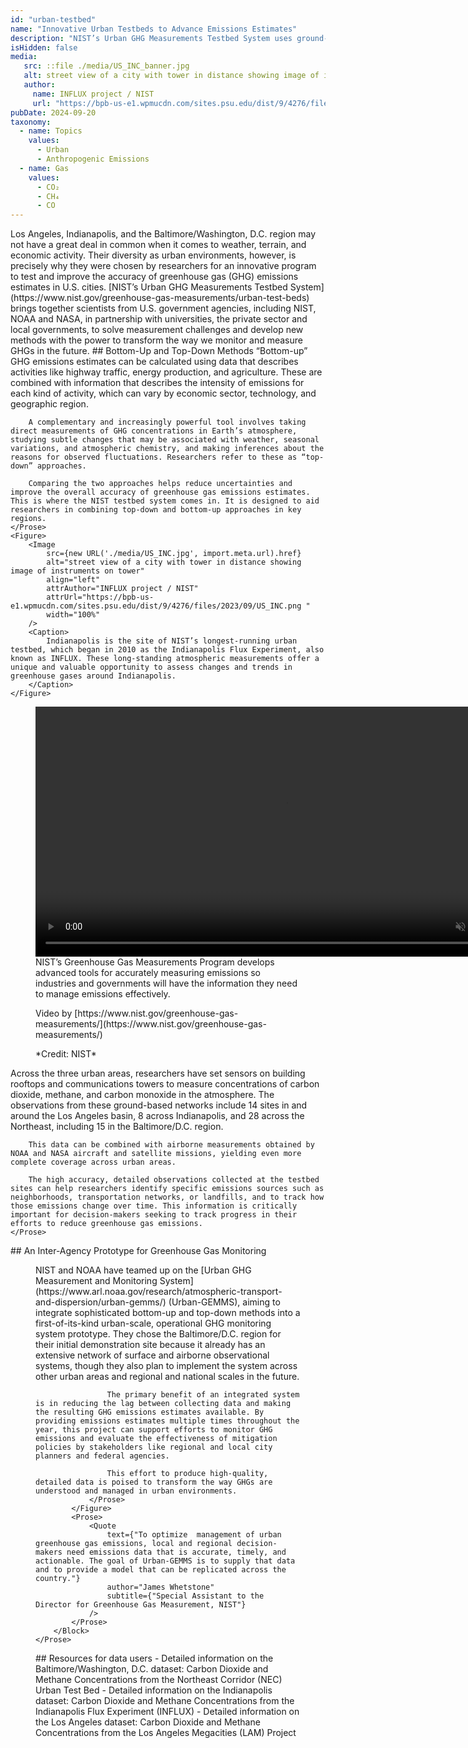 ```yaml
---
id: "urban-testbed"
name: "Innovative Urban Testbeds to Advance Emissions Estimates"
description: "NIST’s Urban GHG Measurements Testbed System uses ground-based observing networks in Los Angeles, Indianapolis, and the Baltimore/Washington, D.C. region, together with aircraft and satellite data, to diagnose accuracy of local emissions estimates and advance transformative monitoring and measurement methods for the future."
isHidden: false
media:
   src: ::file ./media/US_INC_banner.jpg
   alt: street view of a city with tower in distance showing image of instruments on tower
   author:
     name: INFLUX project / NIST
     url: "https://bpb-us-e1.wpmucdn.com/sites.psu.edu/dist/9/4276/files/2023/09/US_INC.png"
pubDate: 2024-09-20
taxonomy:
  - name: Topics
    values:
      - Urban
      - Anthropogenic Emissions
  - name: Gas
    values:
      - CO₂
      - CH₄
      - CO
---
```




<Block>
    <Prose>
        Los Angeles, Indianapolis, and the Baltimore/Washington, D.C. region may not have a great deal in common when it comes to weather, terrain, and economic activity. Their diversity as urban environments, however, is precisely why they were chosen by researchers for an innovative program  to test and improve the accuracy of greenhouse gas (GHG) emissions estimates in U.S. cities.
        [NIST’s Urban GHG Measurements Testbed System](https://www.nist.gov/greenhouse-gas-measurements/urban-test-beds) brings together scientists from U.S. government agencies, including NIST, NOAA and NASA, in partnership with universities, the private sector and local governments, to solve measurement challenges and develop new methods with the power to transform the way we monitor and measure GHGs in the future.
    </Prose>
</Block>

<Block>
    <Prose>
        ## Bottom-Up and Top-Down Methods
        “Bottom-up” GHG emissions estimates can be calculated using data that describes activities like highway traffic, energy production, and agriculture. These are combined with information that describes the intensity of emissions for each kind of activity, which can vary by economic sector, technology, and geographic region.

        A complementary and increasingly powerful tool involves taking direct measurements of GHG concentrations in Earth’s atmosphere, studying subtle changes that may be associated with weather, seasonal variations, and atmospheric chemistry, and making inferences about the reasons for observed fluctuations. Researchers refer to these as “top-down” approaches.

        Comparing the two approaches helps reduce uncertainties and improve the overall accuracy of greenhouse gas emissions estimates. This is where the NIST testbed system comes in. It is designed to aid researchers in combining top-down and bottom-up approaches in key regions.
    </Prose>
    <Figure>
        <Image
            src={new URL('./media/US_INC.jpg', import.meta.url).href}
            alt="street view of a city with tower in distance showing image of instruments on tower"
            align="left"
            attrAuthor="INFLUX project / NIST"
            attrUrl="https://bpb-us-e1.wpmucdn.com/sites.psu.edu/dist/9/4276/files/2023/09/US_INC.png "
            width="100%"
        />
        <Caption>
            Indianapolis is the site of NIST’s longest-running urban testbed, which began in 2010 as the Indianapolis Flux Experiment, also known as INFLUX. These long-standing atmospheric measurements offer a unique and valuable opportunity to assess changes and trends in greenhouse gases around Indianapolis.
        </Caption>
    </Figure>
</Block>

<Block>
    <Figure style={{ textAlign: "center" }}>
        <video
            height="400"
            controls
            autoPlay
            muted
            style={{ textAlign: "center" }}
        >
            <source src={new URL('./media/NIST_Greenhouse_Gas_Measurement_Program_Video_Download.mp4', import.meta.url).href} type="video/mp4"/>
            Your browser does not support the video tag.
        </video>
        <Caption>
            NIST’s Greenhouse Gas Measurements Program develops advanced tools for accurately measuring emissions so industries and governments will have the information they need to manage emissions effectively.
            <p>Video by [https://www.nist.gov/greenhouse-gas-measurements/](https://www.nist.gov/greenhouse-gas-measurements/)</p>
            <p>*Credit: NIST*</p>
        </Caption>
    </Figure>
    <Prose>
        Across the three urban areas, researchers have set sensors on building rooftops and communications towers to measure concentrations of carbon dioxide, methane, and carbon monoxide in the atmosphere. The observations from these ground-based networks include 14 sites in and around the Los Angeles basin, 8 across Indianapolis, and 28 across the Northeast, including 15 in the Baltimore/D.C. region.

        This data can be combined with airborne measurements obtained by NOAA and NASA aircraft and satellite missions, yielding even more complete coverage across urban areas.

        The high accuracy, detailed observations collected at the testbed sites can help researchers identify specific emissions sources such as neighborhoods, transportation networks, or landfills, and to track how those emissions change over time. This information is critically important for decision-makers seeking to track progress in their efforts to reduce greenhouse gas emissions.
    </Prose>
</Block>

<Block>
    <Prose>
      ## An Inter-Agency Prototype for Greenhouse Gas Monitoring
        <Block>
            <Figure>
                <Prose>
                    NIST and NOAA have teamed up on the [Urban GHG Measurement and Monitoring System](https://www.arl.noaa.gov/research/atmospheric-transport-and-dispersion/urban-gemms/) (Urban-GEMMS), aiming to integrate sophisticated bottom-up and top-down methods into a first-of-its-kind urban-scale, operational GHG monitoring system prototype. They chose the Baltimore/D.C. region for their initial demonstration site because it already has an extensive network of surface and airborne observational systems, though they also plan to implement the system across other urban areas and regional and national scales in the future.

                    The primary benefit of an integrated system is in reducing the lag between collecting data and making the resulting GHG emissions estimates available. By providing emissions estimates multiple times throughout the year, this project can support efforts to monitor GHG emissions and evaluate the effectiveness of mitigation policies by stakeholders like regional and local city planners and federal agencies.

                    This effort to produce high-quality, detailed data is poised to transform the way GHGs are understood and managed in urban environments.
                </Prose>
            </Figure>
            <Prose>
                <Quote
                    text={"To optimize  management of urban greenhouse gas emissions, local and regional decision-makers need emissions data that is accurate, timely, and actionable. The goal of Urban-GEMMS is to supply that data and to provide a model that can be replicated across the country."}
                    author="James Whetstone"
                    subtitle={"Special Assistant to the Director for Greenhouse Gas Measurement, NIST"}
                />
            </Prose>
        </Block>
    </Prose>
</Block>

<Block>
    <Prose>
    ## Resources for data users
        - Detailed information on the Baltimore/Washington, D.C. dataset: <Link to="/data-catalog/nec-testbed-ghg-concentrations">Carbon Dioxide and Methane Concentrations from the Northeast Corridor (NEC) Urban Test Bed</Link>
        - Detailed information on the Indianapolis dataset: <Link to="/data-catalog/influx-testbed-ghg-concentrations">Carbon Dioxide and Methane Concentrations from the Indianapolis Flux Experiment (INFLUX)</Link>
        - Detailed information on the Los Angeles dataset: <Link to="/data-catalog/lam-testbed-ghg-concentrations">Carbon Dioxide and Methane Concentrations from the Los Angeles Megacities (LAM) Project</Link>
    </Prose>
</Block>